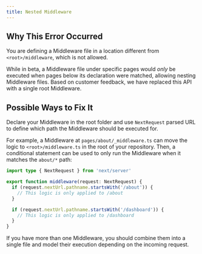 ```yaml
---
title: Nested Middleware
---
```


## Why This Error Occurred

You are defining a Middleware file in a location different from `<root>/middleware`, which is not allowed.

While in beta, a Middleware file under specific pages would _only_ be executed when pages below its declaration were matched, allowing nesting Middleware files. Based on customer feedback, we have replaced this API with a single root Middleware.

## Possible Ways to Fix It

Declare your Middleware in the root folder and use `NextRequest` parsed URL to define which path the Middleware should be executed for.

For example, a Middleware at `pages/about/_middleware.ts` can move the logic to `<root>/middleware.ts` in the root of your repository. Then, a conditional statement can be used to only run the Middleware when it matches the `about/*` path:

```ts filename="middleware.ts"
import type { NextRequest } from 'next/server'

export function middleware(request: NextRequest) {
  if (request.nextUrl.pathname.startsWith('/about')) {
    // This logic is only applied to /about
  }

  if (request.nextUrl.pathname.startsWith('/dashboard')) {
    // This logic is only applied to /dashboard
  }
}
```

If you have more than one Middleware, you should combine them into a single file and model their execution depending on the incoming request.
